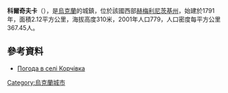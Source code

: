 {{no footnotes|time=2015-09-15T07:13:39+00:00}}
{{coord|49|47|22|N|26|39|33|E|scale:100000|display=title}}

'''科爾奇夫卡'''（{{lang-uk|Корчівка}}），是[[烏克蘭|烏克蘭]]的城鎮，位於該國西部[[赫梅利尼茨基州|赫梅利尼茨基州]]，始建於1791年，面積2.12平方公里，海拔高度310米，2001年人口779，人口密度每平方公里367.45人。

==參考資料==
* [http://weather.in.ua/ua/hmel'nickaja/11618 Погода в селі Корчівка] {{Wayback|url=http://weather.in.ua/ua/hmel%27nickaja/11618 |date=20160305071629 }}

{{Ukraine-geo-stub}}
[[Category:烏克蘭城市|Category:烏克蘭城市]]